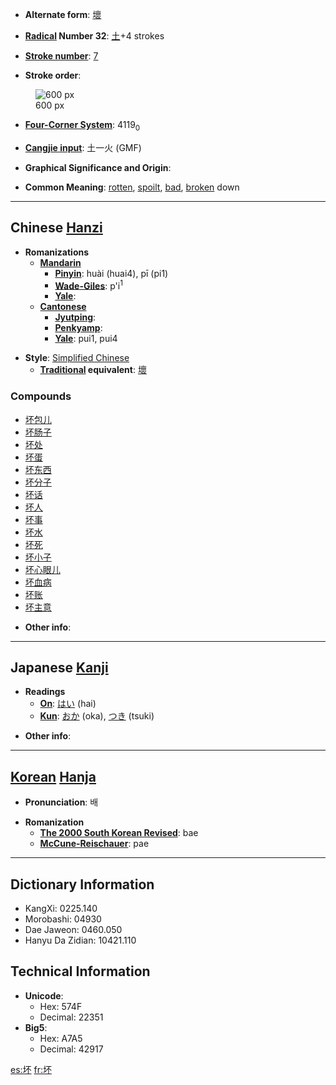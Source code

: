 * '''Alternate form''': [[壞]]

* '''[[Wiktionary:Chinese radical index| Radical]] Number 32''': [[Wiktionary:Chinese radical index 土|土]]+4 strokes

* '''[[Wiktionary:Chinese total strokes index|Stroke number]]''': [[Wiktionary:Chinese total strokes index 7|7]]

* '''Stroke order''': 
[[Image:坏-bw.png|thumbnail|center|600 px]]
* '''[[Wiktionary:Chinese four corner index|Four-Corner System]]''': 4119<sub>0</sub>

* '''[[Wiktionary:Chinese Cangjie index|Cangjie input]]''': 土一火 (GMF)

* '''Graphical Significance and Origin''': 

* '''Common Meaning''': [[rotten]], [[spoilt]], [[bad]], [[broken]] down

----

== Chinese [[Hanzi]] ==

* '''Romanizations'''
** '''[[Mandarin]]'''
*** '''[[Pinyin]]''': huài (huai4), pī (pi1)
*** '''[[Wade-Giles]]''': p'i<sup>1</sup>
*** '''[[Yale]]''': 
** '''[[Cantonese]]'''
*** '''[[Jyutping]]''':
*** '''[[Penkyamp]]''': 
*** '''[[Yale]]''': pui1, pui4

* '''Style''': [[Simplified Chinese]] 
** '''[[Traditional Chinese|Traditional]] equivalent''': [[壞]]

===Compounds===
*[[坏包儿]]
*[[坏肠子]]
*[[坏处]]
*[[坏蛋]]
*[[坏东西]]
*[[坏分子]]
*[[坏话]]
*[[坏人]]
*[[坏事]]
*[[坏水]]
*[[坏死]]
*[[坏小子]]
*[[坏心眼儿]]
*[[坏血病]]
*[[坏账]]
*[[坏主意]]

* '''Other info''': 

----

== Japanese [[Kanji]] ==

* '''Readings'''
** '''[[On]]''': [[はい]] (hai)
** '''[[Kun]]''': [[おか]] (oka), [[つき]] (tsuki)

* '''Other info''':  

----

== [[Korean]] [[Hanja]] ==

* '''Pronunciation''': 배

* '''Romanization'''
** '''[[The 2000 South Korean Revised Romanization|The 2000 South Korean Revised]]''': bae
** '''[[McCune-Reischauer]]''': pae

----

== Dictionary Information ==

* KangXi: 0225.140
* Morobashi: 04930
* Dae Jaweon: 0460.050
* Hanyu Da Zidian: 10421.110

== Technical Information ==

* '''Unicode''':
** Hex: 574F
** Decimal: 22351
* '''Big5''':
** Hex: A7A5
** Decimal: 42917

[[es:坏]]
[[fr:坏]]